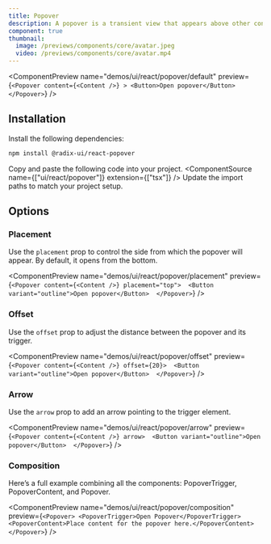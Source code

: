 ```yaml
---
title: Popover
description: A popover is a transient view that appears above other content on the screen when a user interacts with a control.
component: true
thumbnail:
  image: /previews/components/core/avatar.jpeg
  video: /previews/components/core/avatar.mp4
---
```


<ComponentPreview
  name="demos/ui/react/popover/default"
  preview={`<Popover content={<Content />} >
    <Button>Open popover</Button>
</Popover>`}
/>

## Installation

<Steps>
<Step>Install the following dependencies:</Step>

```bash
npm install @radix-ui/react-popover
```
  <Step>Copy and paste the following code into your project.</Step>
  <ComponentSource name={["ui/react/popover"]} extension={["tsx"]} />
  <Step>Update the import paths to match your project setup.</Step>
</Steps>

## Options

### Placement

Use the `placement` prop to control the side from which the popover will appear. By default, it opens from the bottom.

<ComponentPreview name="demos/ui/react/popover/placement" 
preview={`<Popover content={<Content />} placement="top"> 
  <Button variant="outline">Open popover</Button> 
</Popover>`} />

### Offset

Use the `offset` prop to adjust the distance between the popover and its trigger.

<ComponentPreview name="demos/ui/react/popover/offset" 
preview={`<Popover content={<Content />} offset={20}> 
  <Button variant="outline">Open popover</Button> 
</Popover>`} />

### Arrow

Use the `arrow` prop to add an arrow pointing to the trigger element.

<ComponentPreview name="demos/ui/react/popover/arrow" 
preview={`<Popover content={<Content />} arrow> 
  <Button variant="outline">Open popover</Button> 
</Popover>`} />

### Composition

Here’s a full example combining all the components: PopoverTrigger, PopoverContent, and Popover.

<ComponentPreview name="demos/ui/react/popover/composition" 
preview={`<Popover>
  <PopoverTrigger>Open Popover</PopoverTrigger>
  <PopoverContent>Place content for the popover here.</PopoverContent>
</Popover>`} 
/>